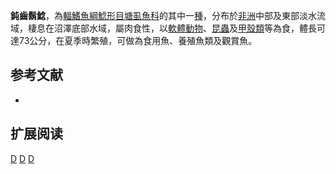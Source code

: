 {{Speciesbox 
| taxon = Clarias ngamensis
| status = LC
| status_system = IUCN3.1
| authority = [[Castelnau|Castelnau]], 1861
| synonyms = *''Clarias melandi''<br /><small>Boulenger, 1905</small>
*''Clarias mellandi''<br /><small>Boulenger, 1905</small>
*''Clarias nagamensis''<br /><small>Castelnau, 1861</small>
*''Clarias prentissgrayi''<br /><small>Fowler, 1930</small>
}}

'''鈍齒鬍鯰'''，為[[輻鰭魚綱|輻鰭魚綱]][[鯰形目|鯰形目]][[塘虱魚科|塘虱魚科]]的其中一[[種|種]]，分布於[[非洲|非洲]]中部及東部淡水流域，棲息在沼澤底部水域，屬肉食性，以[[軟體動物|軟體動物]]、[[昆蟲|昆蟲]]及[[甲殼類|甲殼類]]等為食，體長可達73公分，在夏季時繁殖，可做為食用魚、養殖魚類及觀賞魚。

==参考文献==
*{{FishBase_species|genus=Clarias|species=ngamensis|year=2011|month=12}}

== 扩展阅读 ==
{{refbegin}}
{{wikispecies-inline|Clarias ngamensis|鈍齒鬍鯰}}
{{refend}}
{{Taxonbar|from=Q2617081}}

[[Category:食用魚|D]]
[[Category:觀賞魚|D]]
[[Category:鬍鯰屬|D]]